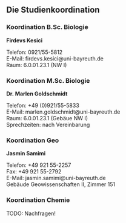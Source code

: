 ## Die Studienkoordination {#studienkoordination}

### Koordination B.Sc. Biologie {-}

**Firdevs Kesici**

Telefon: 0921/55-5812<br>
E-Mail: firdevs.kesici@uni-bayreuth.de<br>
Raum: 6.0.01.23.1 (NW I)<br>

### Koordination M.Sc. Biologie {-}

**Dr. Marlen Goldschmidt**

Telefon: +49 (0)921/55-5833<br>
E-Mail: marlen.goldschmidt@uni-bayreuth.de<br>
Raum: 6.0.01.23.1 (Gebäue NW I)<br>
Sprechzeiten: nach Vereinbarung

### Koordination Geo {-}

**Jasmin Samimi**

Telefon: +49 921 55-2257<br>
Fax: +49 921 55-2792<br>
E-Mail: jasmin.samimi@uni-bayreuth.de<br>
Gebäude Geowissenschaften II, Zimmer 151

### Koordination Chemie {-}

TODO: Nachfragen!